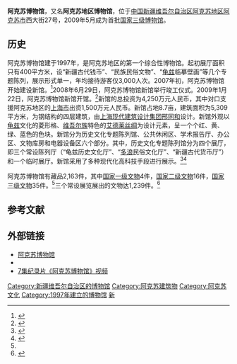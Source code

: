 {{Infobox Museum
 |name    = 阿克苏博物馆
 |其他名称= 
 |logo = 
 |logosize =
 |logo_caption = 
 |图像    = 
 |图像大小= 
 |图像说明= 
 |map_type= China Xinjiang Southern
 |latitude= 41.16
 |longitude=80.25
 |map_size= 200
 |map_type_zh= 新疆维吾尔自治区
 |坐标    = {{coord|41|9|56|N|80|15|6|E|display=inline,title}}
 |成立时间= 1997年
 |关闭时间= 
 |地址    = {{CHN}}[[新疆维吾尔自治区|新疆维吾尔自治区]][[阿克苏地区|阿克苏地区]][[阿克苏市|阿克苏市]]西大街27号
 |类型    = 历史类博物馆
 |馆藏规模= 2,163件
 |占地面积= {{convert|8.7|mu}}
 |年参观人数= 
 |现任主管= 
 |现任馆长= 
 |公共交通= 
 |开放时间= 10：00—19：30（5月1日至10月1日）<br>10：30——19：00（10月1日至次年5月1日）<br>周一（如遇国家法定节假日顺延）、农历除夕至正月初二闭馆
 |官方网站={{URL|www.aksmuseum.com}}
}}
'''阿克苏博物馆'''，又名'''阿克苏地区博物馆'''，位于[[中国|中国]][[新疆维吾尔自治区|新疆维吾尔自治区]][[阿克苏地区|阿克苏地区]][[阿克苏市|阿克苏市]]西大街27号，2009年5月成为首批[[国家三级博物馆|国家三级博物馆]]。

==历史==
阿克苏博物馆建于1997年，是阿克苏地区的第一个综合性博物馆。起初展厅面积只有400平方米，设“新疆古代钱币”、“民族民俗文物”、“[[龟兹|龟兹]]临摹壁画”等几个专题陈列，展示形式单一，年均接待游客仅3,000人次。2007年初，阿克苏博物馆开始建设新馆。<ref>{{cite news|title=新疆阿克苏将兴建“龟兹文化”博物馆|url=http://news.qq.com/a/20060922/000779.htm|accessdate=2013-09-21|newspaper=新华网|date=2006-09-22|archive-date=2013-09-25|archive-url=https://web.archive.org/web/20130925081538/http://news.qq.com/a/20060922/000779.htm|dead-url=no}}</ref>2008年6月29日，阿克苏博物馆新馆举行竣工仪式。2009年1月22日，阿克苏博物馆新馆开馆。<ref>{{cite news|title=新疆阿克苏地区博物馆开馆|url=http://travel.sina.com.cn/news/2009-02-03/130058538.shtml|accessdate=2013-09-21|newspaper=乌鲁木齐在线|date=2009-02-03|archive-date=2013-09-23|archive-url=https://web.archive.org/web/20130923065509/http://travel.sina.com.cn/news/2009-02-03/130058538.shtml|dead-url=no}}</ref>新馆的总投资为4,250万元人民币，其中对口支援阿克苏地区的[[上海市|上海市]]出资1,500万元人民币。新馆占地8.7亩，建筑面积为5,309平方米，为钢结构的四层建筑，由[[上海现代建筑设计集团|上海现代建筑设计集团]][[邢同和|邢同和]]设计。新馆外观以[[龟兹|龟兹]]文化的菱形格、[[维吾尔族|维吾尔族]]特色的[[艾德莱丝绸|艾德莱丝绸]]为设计元素，呈一个个红、黄、绿、蓝色的色块。新馆分为历史文化专题陈列馆、公共休闲区、学术报告厅、办公区、文物库房和电器设备区六个部分。其中，历史文化专题陈列馆分为四个展厅，即三个常设陈列厅（“龟兹历史文化厅”、“[[多浪|多浪]]民俗文化厅”、“新疆古代货币厅”）和一个临时展厅。新馆采用了多种现代化高科技手段进行展示。<ref>{{cite news|title=阿克苏地区新博物馆落成|url=http://news.qq.com/a/20080708/001409.htm|accessdate=2013-09-21|newspaper=新疆日报网|date=2008-07-08|archive-date=2013-09-25|archive-url=https://web.archive.org/web/20130925082857/http://news.qq.com/a/20080708/001409.htm|dead-url=no}}</ref><ref name=ab>{{cite web|title=阿博简介|url=http://www.aksmuseum.com/abgk/abjj/|publisher=阿克苏博物馆|accessdate=2013-09-21|archive-date=2013-09-22|archive-url=https://web.archive.org/web/20130922223011/http://www.aksmuseum.com/abgk/abjj/|dead-url=no}}</ref>

阿克苏博物馆有藏品2,163件，其中[[国家一级文物|国家一级文物]]4件，[[国家二级文物|国家二级文物]]16件，[[国家三级文物|国家三级文物]]35件。<ref name=ab/>三个常设展览展出的文物达1,239件。<ref>{{cite news|title=组图：阿克苏博物馆体现“龟兹文化”“多浪文化”|url=http://politics.people.com.cn/GB/8198/155488/155489/9385342.html|accessdate=2013-09-21|newspaper=人民网|date=2009-05-31|archive-date=2013-09-23|archive-url=https://web.archive.org/web/20130923015158/http://politics.people.com.cn/GB/8198/155488/155489/9385342.html|dead-url=no}}</ref>

== 参考文献 ==
{{Reflist}}

== 外部链接 ==
* [http://www.aksmuseum.com 阿克苏博物馆] {{Wayback|url=http://www.aksmuseum.com/ |date=20130922222851 }}
* {{sinaweibo|1727380454}}
* [http://jishi.cntv.cn/C20097/videopage/index.shtml 7集纪录片《阿克苏博物馆》视频] {{Wayback|url=http://jishi.cntv.cn/C20097/videopage/index.shtml |date=20130923023224 }}

[[Category:新疆维吾尔自治区的博物馆|Category:新疆维吾尔自治区的博物馆]]
[[Category:阿克苏建筑物|Category:阿克苏建筑物]]
[[Category:阿克苏文化|Category:阿克苏文化]]
[[Category:1997年建立的博物馆|Category:1997年建立的博物馆]]
[[Category:国家三级博物馆|新]]